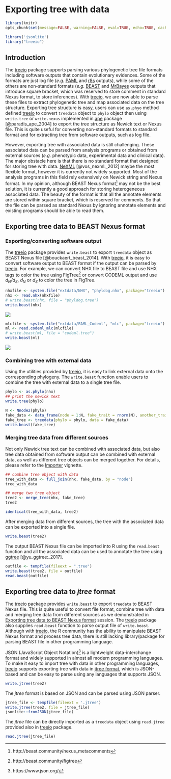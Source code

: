 # Exporting tree with data {#chapter3}


```r
library(knitr)
opts_chunk$set(message=FALSE, warning=FALSE, eval=TRUE, echo=TRUE, cache=TRUE)
```



```r
library('jsonlite')
library("treeio")
```

## Introduction

The [treeio](https://bioconductor.org/packages/treeio/) package supports parsing
various phylogenetic tree file formats including software outputs that contain
evolutionary evidences. Some of the formats are just log file
(*e.g.* [PAML](http://abacus.gene.ucl.ac.uk/software/paml.html)
and [r8s](http://ginger.ucdavis.edu/r8s) outputs), while some of the others are
non-standard formats (*e.g.* [BEAST](http://beast2.org/)
and [MrBayes](http://nbisweden.github.io/MrBayes/) outputs that introduce square
bracket, which was reserved to store comment in standard Nexus format, to store
inferences). With [treeio](https://bioconductor.org/packages/treeio/), we are
now able to parse these files to extract phylogenetic tree and map associated
data on the tree structure. Exporting tree structure is easy, users can use
`as.phyo` method defined [treeio](https://bioconductor.org/packages/treeio/) to
convert `treedata` object to `phylo` object then using `write.tree` or
`write.nexus` implemented
in [ape](https://cran.r-project.org/web/packages/ape/index.html) package
[@paradis_ape_2004] to export the tree structure as Newick text or Nexus file.
This is quite useful for converting non-standard formats to standard format and
for extracting tree from software outputs, such as log file.


However, exporting tree with associated data is still challenging. These
associated data can be parsed from analysis programs or obtained from external
sources (*e.g.* phenotypic data, experimental data and clinical data). The major
obstacle here is that there is no standard format that designed for storing
tree with data. [NeXML](http://www.nexml.org/) [@vos_nexml:_2012] maybe the most
flexible format, however it is currently not widely supported. Most of the
analysis programs in this field rely extensively on Newick string and Nexus
format. In my opinion, although BEAST Nexus
format^[http://beast.community/nexus_metacomments] may not be the best solution,
it is currently a good approach for storing heterogeneous associated data. The
beauty of the format is that all the annotate elements are stored within square
bracket, which is reserved for comments. So that the file can be parsed as
standard Nexus by ignoring annotate elements and existing programs should be
able to read them.

## Exporting tree data to BEAST Nexus format


### Exporting/converting software output

The [treeio](https://bioconductor.org/packages/treeio/) package provides
`write.beast` to export `treedata` object as BEAST Nexus file [@bouckaert_beast_2014].
With [treeio](https://bioconductor.org/packages/treeio/), it is easy to convert
software output to BEAST format if the output can be parsed
by [treeio](https://bioconductor.org/packages/treeio/). For example, we can
convert NHX file to BEAST file and use NHX tags to color the tree using
FigTree^[http://beast.community/figtree] or convert CODEML output and use
*d~N~/d~S~*, *d~N~* or *d~S~* to color the tree in FigTree.

```r
nhxfile <- system.file("extdata/NHX", "phyldog.nhx", package="treeio")
nhx <- read.nhx(nhxfile)
# write.beast(nhx, file = "phyldog.tree")
write.beast(nhx)
```

![](figures/phyldog.png)


```r
mlcfile <- system.file("extdata/PAML_Codeml", "mlc", package="treeio")
ml <- read.codeml_mlc(mlcfile)
# write.beast(ml, file = "codeml.tree")
write.beast(ml)
```

![](figures/codeml.png)


### Combining tree with external data

Using the utilities provided
by [treeio](https://bioconductor.org/packages/treeio/), it is easy to link
external data onto the corresponding phylogeny. The `write.beast` function enable users
to combine the tree with external data to a single tree file.



```r
phylo <- as.phylo(nhx)
## print the newick text
write.tree(phylo)

N <- Nnode2(phylo)
fake_data <- data_frame(node = 1:N, fake_trait = rnorm(N), another_trait = runif(N))
fake_tree <- treedata(phylo = phylo, data = fake_data)
write.beast(fake_tree)
```


### Merging tree data from different sources

Not only Newick tree text can be combined with associated data, but also tree
data obtained from software output can be combined with external data, as well
as different tree objects can be merged together. For details, please refer to
the [Importer](Importer.html) vignette.


```r
## combine tree object with data
tree_with_data <- full_join(nhx, fake_data, by = "node")
tree_with_data

## merge two tree object
tree2 <- merge_tree(nhx, fake_tree)
tree2

identical(tree_with_data, tree2)
```

After merging data from different sources, the tree with the associated data can
be exported into a single file.

```r
write.beast(tree2)
```

The output BEAST Nexus file can be imported into R using the `read.beast`
function and all the associated data can be used to annotate the tree
using [ggtree](https://bioconductor.org/packages/ggtree/) [@yu_ggtree:_2017].


```r
outfile <- tempfile(fileext = ".tree")
write.beast(tree2, file = outfile)
read.beast(outfile)
```

## Exporting tree data to *jtree* format {#jtree}

The [treeio](https://bioconductor.org/packages/treeio/) package provides
`write.beast` to export `treedata` to BEAST Nexus file. This is quite useful
to convert file format, combine tree with data and merging tree data from
different sources as we demonstrated in
[Exporting tree data to BEAST Nexus format](#exporting-tree-data-to-beast-nexus-format) session.
The [treeio](https://bioconductor.org/packages/treeio/) package also supplies
`read.beast` function to parse output file of `write.beast`. Although
with [treeio](https://bioconductor.org/packages/treeio/), the R community has the ability to
manipulate BEAST Nexus format and process tree data, there is still lacking
library/package for parsing BEAST file in other programming language.

JSON (JavaScript Object Notation)^[https://www.json.org/] is a lightweight data-interchange format and
widely supported in almost all modern programming languages. To make it easy
to import tree with data in other programming
languages, [treeio](https://bioconductor.org/packages/treeio/) supports
exporting tree with data in [jtree format](Importer.html#jtree), which is JSON-based and can be easy to parse using any
languages that supports JSON.

```r
write.jtree(tree2)
```

The *jtree* format is based on JSON and can be parsed using JSON parser.

```r
jtree_file <- tempfile(fileext = '.jtree')
write.jtree(tree2, file = jtree_file)
jsonlite::fromJSON(jtree_file)
```


The *jtree* file can be directly imported as a `treedata` object using
`read.jtree` provided also
in [treeio](https://bioconductor.org/packages/treeio/) package.

```r
read.jtree(jtree_file)
```
